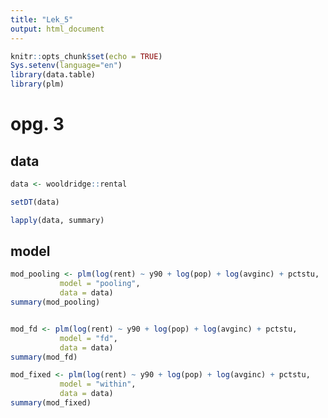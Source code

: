 ```yaml
---
title: "Lek_5"
output: html_document
---
```


```r
knitr::opts_chunk$set(echo = TRUE)
Sys.setenv(language="en")
library(data.table)
library(plm)
```

# opg. 3

## data
```r
data <- wooldridge::rental

setDT(data)

lapply(data, summary)

```

## model

```r

mod_pooling <- plm(log(rent) ~ y90 + log(pop) + log(avginc) + pctstu,
           model = "pooling",
           data = data)
summary(mod_pooling)


mod_fd <- plm(log(rent) ~ y90 + log(pop) + log(avginc) + pctstu,
           model = "fd",
           data = data)
summary(mod_fd)

mod_fixed <- plm(log(rent) ~ y90 + log(pop) + log(avginc) + pctstu,
           model = "within",
           data = data)
summary(mod_fixed)

```

